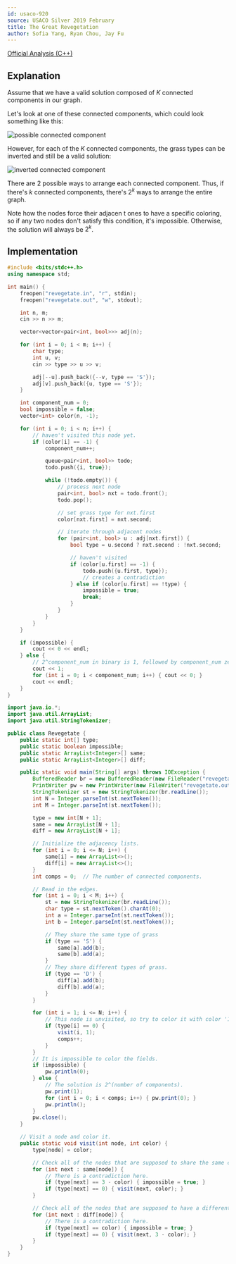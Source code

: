 ```yaml
---
id: usaco-920
source: USACO Silver 2019 February
title: The Great Revegetation
author: Sofia Yang, Ryan Chou, Jay Fu
---
```


[Official Analysis (C++)](http://www.usaco.org/current/data/sol_revegetate_silver_feb19.html)

## Explanation

Assume that we have a valid solution composed of $K$ connected components in our graph.

Let's look at one of these connected components, which could look something like this:

![possible connected component](/solutions/silver/usaco-920/connected_component.png)

However, for each of the $K$ connected components, the grass types can be inverted and still be a valid solution:

![inverted connected component](/solutions/silver/usaco-920/inverted_connected_component.png)

There are $2$ possible ways to arrange each connected component. Thus, if there's $k$ connected components, there's $2^k$ ways to arrange the entire graph.

Note how the nodes force their adjacen	t ones to have a specific coloring, so if any two nodes don't satisfy this condition, it's impossible.
Otherwise, the solution will always be $2^k$.

## Implementation

<LanguageSection>
<CPPSection>

```cpp
#include <bits/stdc++.h>
using namespace std;

int main() {
	freopen("revegetate.in", "r", stdin);
	freopen("revegetate.out", "w", stdout);

	int n, m;
	cin >> n >> m;

	vector<vector<pair<int, bool>>> adj(n);

	for (int i = 0; i < m; i++) {
		char type;
		int u, v;
		cin >> type >> u >> v;

		adj[--u].push_back({--v, type == 'S'});
		adj[v].push_back({u, type == 'S'});
	}

	int component_num = 0;
	bool impossible = false;
	vector<int> color(n, -1);

	for (int i = 0; i < n; i++) {
		// haven't visited this node yet.
		if (color[i] == -1) {
			component_num++;

			queue<pair<int, bool>> todo;
			todo.push({i, true});

			while (!todo.empty()) {
				// process next node
				pair<int, bool> nxt = todo.front();
				todo.pop();

				// set grass type for nxt.first
				color[nxt.first] = nxt.second;

				// iterate through adjacent nodes
				for (pair<int, bool> u : adj[nxt.first]) {
					bool type = u.second ? nxt.second : !nxt.second;

					// haven't visited
					if (color[u.first] == -1) {
						todo.push({u.first, type});
						// creates a contradiction
					} else if (color[u.first] == !type) {
						impossible = true;
						break;
					}
				}
			}
		}
	}

	if (impossible) {
		cout << 0 << endl;
	} else {
		// 2^component_num in binary is 1, followed by component_num zeros.
		cout << 1;
		for (int i = 0; i < component_num; i++) { cout << 0; }
		cout << endl;
	}
}
```

</CPPSection>
<JavaSection>

```java
import java.io.*;
import java.util.ArrayList;
import java.util.StringTokenizer;

public class Revegetate {
	public static int[] type;
	public static boolean impossible;
	public static ArrayList<Integer>[] same;
	public static ArrayList<Integer>[] diff;

	public static void main(String[] args) throws IOException {
		BufferedReader br = new BufferedReader(new FileReader("revegetate.in"));
		PrintWriter pw = new PrintWriter(new FileWriter("revegetate.out"));
		StringTokenizer st = new StringTokenizer(br.readLine());
		int N = Integer.parseInt(st.nextToken());
		int M = Integer.parseInt(st.nextToken());

		type = new int[N + 1];
		same = new ArrayList[N + 1];
		diff = new ArrayList[N + 1];

		// Initialize the adjacency lists.
		for (int i = 0; i <= N; i++) {
			same[i] = new ArrayList<>();
			diff[i] = new ArrayList<>();
		}
		int comps = 0;  // The number of connected components.

		// Read in the edges.
		for (int i = 0; i < M; i++) {
			st = new StringTokenizer(br.readLine());
			char type = st.nextToken().charAt(0);
			int a = Integer.parseInt(st.nextToken());
			int b = Integer.parseInt(st.nextToken());

			// They share the same type of grass
			if (type == 'S') {
				same[a].add(b);
				same[b].add(a);
			}
			// They share different types of grass.
			if (type == 'D') {
				diff[a].add(b);
				diff[b].add(a);
			}
		}

		for (int i = 1; i <= N; i++) {
			// This node is unvisited, so try to color it with color '1'.
			if (type[i] == 0) {
				visit(i, 1);
				comps++;
			}
		}
		// It is impossible to color the fields.
		if (impossible) {
			pw.println(0);
		} else {
			// The solution is 2^(number of components).
			pw.print(1);
			for (int i = 0; i < comps; i++) { pw.print(0); }
			pw.println();
		}
		pw.close();
	}

	// Visit a node and color it.
	public static void visit(int node, int color) {
		type[node] = color;

		// Check all of the nodes that are supposed to share the same color.
		for (int next : same[node]) {
			// There is a contradiction here.
			if (type[next] == 3 - color) { impossible = true; }
			if (type[next] == 0) { visit(next, color); }
		}

		// Check all of the nodes that are supposed to have a different color.
		for (int next : diff[node]) {
			// There is a contradiction here.
			if (type[next] == color) { impossible = true; }
			if (type[next] == 0) { visit(next, 3 - color); }
		}
	}
}
```

</JavaSection>
</LanguageSection>
